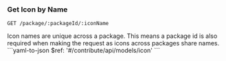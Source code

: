 ### Get Icon by Name

```
GET /package/:packageId/:iconName
```

<Tabs>
  <Tab title='Description'>
    Icon names are unique across a package. This means a package id is also required when making the request as icons across packages share names.
  </Tab>
  <Tab title='Response'>
    ```yaml-to-json
    $ref: '#/contribute/api/models/icon'
    ```
  </Tab>
</Tabs>